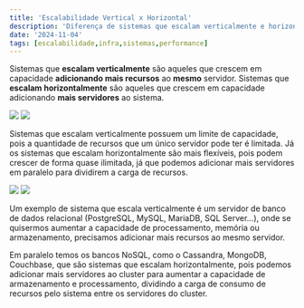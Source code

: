 ```yaml
---
title: 'Escalabilidade Vertical x Horizontal'
description: 'Diferença de sistemas que escalam verticalmente e horizontalmente'
date: '2024-11-04'
tags: [escalabilidade,infra,sistemas,performance]
---
```


Sistemas que **escalam verticalmente** são aqueles que crescem em capacidade **adicionando mais recursos** ao **mesmo** servidor.
Sistemas que **escalam horizontalmente** são aqueles que crescem em capacidade adicionando **mais servidores** ao sistema.

<img src="assets/scalability-light.png" className="on-light" />
<img src="assets/scalability-dark.png" className="on-dark" />

Sistemas que escalam verticalmente possuem um limite de capacidade, pois a quantidade de recursos que um único servidor pode ter é limitada. Já os sistemas que escalam horizontalmente são mais flexíveis, pois podem crescer de forma quase ilimitada, já que podemos adicionar mais servidores em paralelo para dividirem a carga de recursos.

<img src="assets/vertical-horizontal-scalability-dark.png" className="on-dark" />
<img src="assets/vertical-horizontal-scalability-light.png" className="on-light" />

Um exemplo de sistema que escala verticalmente é um servidor de banco de dados relacional (PostgreSQL, MySQL, MariaDB, SQL Server...), onde se quisermos aumentar a capacidade de processamento, memória ou armazenamento, precisamos adicionar mais recursos ao mesmo servidor.

Em paralelo temos os bancos NoSQL, como o Cassandra, MongoDB, Couchbase, que são sistemas que escalam horizontalmente, pois podemos adicionar mais servidores ao cluster para aumentar a capacidade de armazenamento e processamento, dividindo a carga de consumo de recursos pelo sistema entre os servidores do cluster.
